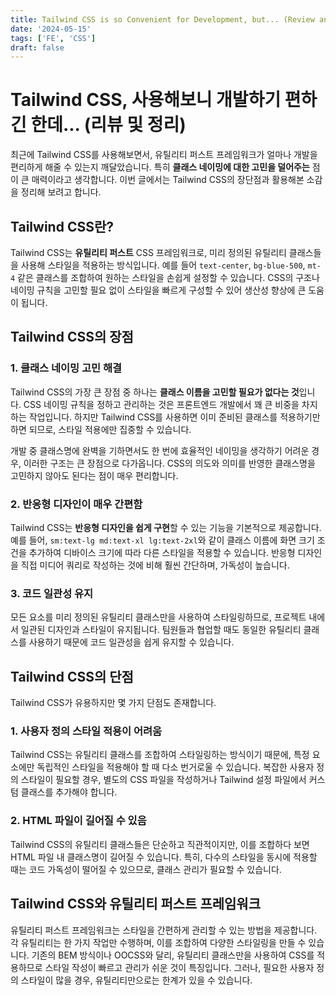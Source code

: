 ```yaml
---
title: Tailwind CSS is so Convenient for Development, but... (Review and Summary)
date: '2024-05-15'
tags: ['FE', 'CSS']
draft: false
---
```

# Tailwind CSS, 사용해보니 개발하기 편하긴 한데... (리뷰 및 정리)

최근에 Tailwind CSS를 사용해보면서, 유틸리티 퍼스트 프레임워크가 얼마나 개발을 편리하게 해줄 수 있는지 깨달았습니다. 특히 **클래스 네이밍에 대한 고민을 덜어주는** 점이 큰 매력이라고 생각합니다. 이번 글에서는 Tailwind CSS의 장단점과 활용해본 소감을 정리해 보려고 합니다.

## Tailwind CSS란?

Tailwind CSS는 **유틸리티 퍼스트** CSS 프레임워크로, 미리 정의된 유틸리티 클래스들을 사용해 스타일을 적용하는 방식입니다. 예를 들어 `text-center`, `bg-blue-500`, `mt-4` 같은 클래스를 조합하여 원하는 스타일을 손쉽게 설정할 수 있습니다. CSS의 구조나 네이밍 규칙을 고민할 필요 없이 스타일을 빠르게 구성할 수 있어 생산성 향상에 큰 도움이 됩니다.

## Tailwind CSS의 장점

### 1. 클래스 네이밍 고민 해결

Tailwind CSS의 가장 큰 장점 중 하나는 **클래스 이름을 고민할 필요가 없다는 것**입니다. CSS 네이밍 규칙을 정하고 관리하는 것은 프론트엔드 개발에서 꽤 큰 비중을 차지하는 작업입니다. 하지만 Tailwind CSS를 사용하면 이미 준비된 클래스를 적용하기만 하면 되므로, 스타일 적용에만 집중할 수 있습니다. 

개발 중 클래스명에 완벽을 기하면서도 한 번에 효율적인 네이밍을 생각하기 어려운 경우, 이러한 구조는 큰 장점으로 다가옵니다. CSS의 의도와 의미를 반영한 클래스명을 고민하지 않아도 된다는 점이 매우 편리합니다.

### 2. 반응형 디자인이 매우 간편함

Tailwind CSS는 **반응형 디자인을 쉽게 구현**할 수 있는 기능을 기본적으로 제공합니다. 예를 들어, `sm:text-lg md:text-xl lg:text-2xl`와 같이 클래스 이름에 화면 크기 조건을 추가하여 디바이스 크기에 따라 다른 스타일을 적용할 수 있습니다. 반응형 디자인을 직접 미디어 쿼리로 작성하는 것에 비해 훨씬 간단하며, 가독성이 높습니다.

### 3. 코드 일관성 유지

모든 요소를 미리 정의된 유틸리티 클래스만을 사용하여 스타일링하므로, 프로젝트 내에서 일관된 디자인과 스타일이 유지됩니다. 팀원들과 협업할 때도 동일한 유틸리티 클래스를 사용하기 때문에 코드 일관성을 쉽게 유지할 수 있습니다.

## Tailwind CSS의 단점

Tailwind CSS가 유용하지만 몇 가지 단점도 존재합니다.

### 1. 사용자 정의 스타일 적용이 어려움

Tailwind CSS는 유틸리티 클래스를 조합하여 스타일링하는 방식이기 때문에, 특정 요소에만 독립적인 스타일을 적용해야 할 때 다소 번거로울 수 있습니다. 복잡한 사용자 정의 스타일이 필요할 경우, 별도의 CSS 파일을 작성하거나 Tailwind 설정 파일에서 커스텀 클래스를 추가해야 합니다.

### 2. HTML 파일이 길어질 수 있음

Tailwind CSS의 유틸리티 클래스들은 단순하고 직관적이지만, 이를 조합하다 보면 HTML 파일 내 클래스명이 길어질 수 있습니다. 특히, 다수의 스타일을 동시에 적용할 때는 코드 가독성이 떨어질 수 있으므로, 클래스 관리가 필요할 수 있습니다.

## Tailwind CSS와 유틸리티 퍼스트 프레임워크

유틸리티 퍼스트 프레임워크는 스타일을 간편하게 관리할 수 있는 방법을 제공합니다. 각 유틸리티는 한 가지 작업만 수행하며, 이를 조합하여 다양한 스타일링을 만들 수 있습니다. 기존의 BEM 방식이나 OOCSS와 달리, 유틸리티 클래스만을 사용하여 CSS를 적용하므로 스타일 작성이 빠르고 관리가 쉬운 것이 특징입니다. 그러나, 필요한 사용자 정의 스타일이 많을 경우, 유틸리티만으로는 한계가 있을 수 있습니다.

